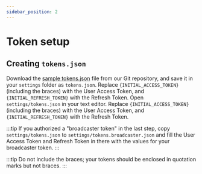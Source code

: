 ```yaml
---
sidebar_position: 2
---
```




# Token setup

<Tokens />

## Creating `tokens.json`

Download the [sample tokens.json](https://raw.githubusercontent.com/fluid-queue/fluid-queue/main/settings/tokens.example.json) file from our Git repository, and save it in your `settings` folder as `tokens.json`. Replace `{INITIAL_ACCESS_TOKEN}` (including the braces) with the User Access Token, and `{INITIAL_REFRESH_TOKEN}` with the Refresh Token. Open `settings/tokens.json` in your text editor. Replace `{INITIAL_ACCESS_TOKEN}` (including the braces) with the User Access Token, and `{INITIAL_REFRESH_TOKEN}` with the Refresh Token.

:::tip
If you authorized a "broadcaster token" in the last step, copy `settings/tokens.json` to `settings/tokens.broadcaster.json` and fill the User Access Token and Refresh Token in there with the values for your broadcaster token.
:::

:::tip
Do not include the braces; your tokens should be enclosed in quotation marks but not braces.
:::
